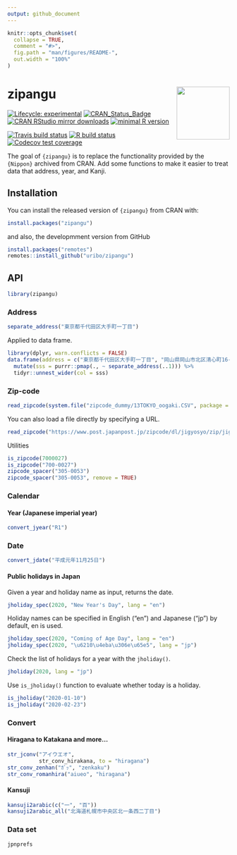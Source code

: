 ```yaml
---
output: github_document
---
```


<!-- README.md is generated from README.Rmd. Please edit that file -->

```r
knitr::opts_chunk$set(
  collapse = TRUE,
  comment = "#>",
  fig.path = "man/figures/README-",
  out.width = "100%"
)
```

# zipangu <img src="man/figures/logo.png" align="right" width="120px" />

<!-- badges: start -->
[![Lifecycle: experimental](https://img.shields.io/badge/lifecycle-experimental-orange.svg)](https://www.tidyverse.org/lifecycle/#experimental) 
[![CRAN\_Status\_Badge](http://www.r-pkg.org/badges/version/zipangu)](https://cran.r-project.org/package=zipangu)
[![CRAN RStudio mirror downloads](http://cranlogs.r-pkg.org/badges/zipangu?color=FF5254)](https://cran.r-project.org/package=zipangu) [![minimal R version](https://img.shields.io/badge/R%3E%3D-3.2.0-blue.svg)](https://cran.r-project.org/)

[![Travis build status](https://travis-ci.org/uribo/zipangu.svg?branch=master)](https://travis-ci.org/uribo/zipangu)
[![R build status](https://github.com/uribo/zipangu/workflows/Pkgdown/badge.svg)](https://github.com/uribo/zipangu)
[![Codecov test coverage](https://codecov.io/gh/uribo/zipangu/branch/master/graph/badge.svg)](https://codecov.io/gh/uribo/zipangu?branch=master)
<!-- badges: end -->

The goal of `{zipangu}` is to replace the functionality provided by the `{Nippon}` archived from CRAN. Add some functions to make it easier to treat data that address, year, and Kanji.

## Installation

You can install the released version of `{zipangu}` from CRAN with:

``` r
install.packages("zipangu")
```

and also, the developmment version from GitHub

``` r
install.packages("remotes")
remotes::install_github("uribo/zipangu")
```

## API

```r
library(zipangu)
```


### Address

```r
separate_address("東京都千代田区大手町一丁目")
```

Applied to data frame.

```r
library(dplyr, warn.conflicts = FALSE)
data.frame(address = c("東京都千代田区大手町一丁目", "岡山県岡山市北区清心町16-13")) %>% 
  mutate(sss = purrr::pmap(., ~ separate_address(..1))) %>% 
  tidyr::unnest_wider(col = sss)
```

### Zip-code

```r
read_zipcode(system.file("zipcode_dummy/13TOKYO_oogaki.CSV", package = "zipangu"), "oogaki")
```

You can also load a file directly by specifying a URL.

```r
read_zipcode("https://www.post.japanpost.jp/zipcode/dl/jigyosyo/zip/jigyosyo.zip")
```

Utilities

```r
is_zipcode(7000027)
is_zipcode("700-0027")
zipcode_spacer("305-0053")
zipcode_spacer("305-0053", remove = TRUE)
```

### Calendar

#### Year (Japanese imperial year)

```r
convert_jyear("R1")
```

### Date

```r
convert_jdate("平成元年11月25日")
```

#### Public holidays in Japan

Given a year and holiday name as input, returns the date.

```r
jholiday_spec(2020, "New Year's Day", lang = "en")
```
Holiday names can be specified in English ("en") and Japanese ("jp") by default, en is used.

```r
jholiday_spec(2020, "Coming of Age Day", lang = "en")
jholiday_spec(2020, "\u6210\u4eba\u306e\u65e5", lang = "jp")
```

Check the list of holidays for a year with the `jholiday()`.

```r
jholiday(2020, lang = "jp")
```
Use `is_jholiday()` function to evaluate whether today is a holiday.

```r
is_jholiday("2020-01-10")
is_jholiday("2020-02-23")
```

### Convert

#### Hiragana to Katakana and more...

```r
str_jconv("アイウエオ", 
          str_conv_hirakana, to = "hiragana")
str_conv_zenhan("ｶﾞｯ", "zenkaku")
str_conv_romanhira("aiueo", "hiragana")
```


#### Kansuji

```r
kansuji2arabic(c("一", "百"))
kansuji2arabic_all("北海道札幌市中央区北一条西二丁目")
```

### Data set

```r
jpnprefs
```
